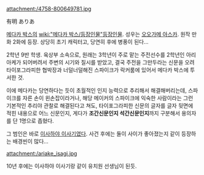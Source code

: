 attachment:/4758-800649781.jpg

有明 ありあ

[[메다카 박스]]의 [[wiki:"메다카 박스/등장인물"등장인물]]. 성우는 [[오오가메 아스카]]. 원작 만화 2화에 등장. 상당히 초기 캐릭터고, 당연히 후에 병풍이 된다...

2학년 9반 학생. 육상부 소속으로, 원래는 3학년이 주로 맡는 주전선수를 2학년인 아리아케가 되어버려서 주변의 시기와 질시를 받았고, 결국 주전을 그만두라는 신문을 오려 타이포그라피한 협박장과 너덜너덜해진 스파이크가 락커룸에 있어서 메다카 박스에 투서한 것.

이에 메다카는 당연하다는 듯이 초월적인 인지 능력으로 추리해서 해결해버리는데, 스파이크를 자른 손이 왼손잡이라거나, 해당 메이커의 스파이크에 익숙한 사람이라는 그런 기본적인 추리야 관찰로 해결된다고 쳐도, 타이포그라피한 신문의 글자를 글자 뒷면에 적힌 내용으로 어느 신문인지, 게다가 '''조간신문인지 석간신문인지'''까지 구분해서 용의자를 단 1명으로 좁혔다.

그 범인은 바로 [[이사하야 이사기]]였다. 사건 후에는 둘이 사이가 좋아졌는지 같이 등장하는 배경씬이 많다...

attachment:/ariake_isagi.jpg

10년 후에는 이사하야 이사기랑 같이 유치원 선생님이 된듯.
